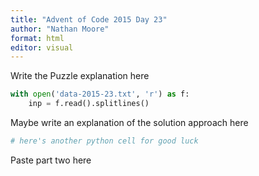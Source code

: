 ```yaml
---
title: "Advent of Code 2015 Day 23"
author: "Nathan Moore"
format: html
editor: visual
---
```


Write the Puzzle explanation here

```python

with open('data-2015-23.txt', 'r') as f:
    inp = f.read().splitlines()

```

Maybe write an explanation of the solution approach here

```python
# here's another python cell for good luck

```

Paste part two here
